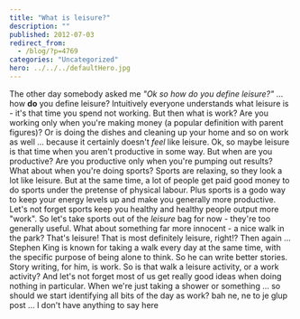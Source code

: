 ```yaml
---
title: "What is leisure?"
description: ""
published: 2012-07-03
redirect_from:
  - /blog/?p=4769
categories: "Uncategorized"
hero: ../../../defaultHero.jpg
---
```


The other day somebody asked me _"Ok so how do you define leisure?"_ ... how **do** you define leisure? Intuitively everyone understands what leisure is - it's that time you spend not working. But then what is work? Are you working only when you're making money (a popular definition with parent figures)? Or is doing the dishes and cleaning up your home and so on work as well ... because it certainly doesn't _feel_ like leisure. Ok, so maybe leisure is that time when you aren't productive in some way. But when are you productive? Are you productive only when you're pumping out results? What about when you're doing sports? Sports are relaxing, so they look a lot like leisure. But at the same time, a lot of people get paid good money to do sports under the pretense of physical labour. Plus sports is a godo way to keep your energy levels up and make you generally more productive. Let's not forget sports keep you healthy and healthy people output more "work". So let's take sports out of the _leisure_ bag for now - they're too generally useful. What about something far more innocent - a nice walk in the park? That's leisure! That is most definitely leisure, right!? Then again ... Stephen King is known for taking a walk every day at the same time, with the specific purpose of being alone to think. So he can write better stories. Story writing, for him, is work. So is that walk a leisure activity, or a work activity? And let's not forget most of us get really good ideas when doing nothing in particular. When we're just taking a shower or something ... so should we start identifying all bits of the day as work? bah ne, ne to je glup post ... I don't have anything to say here
